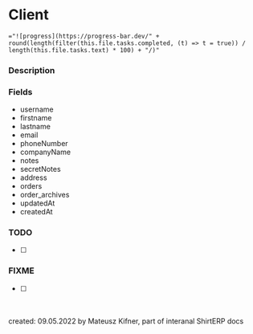 
<Meta title="ShirtERP/Models/Client" />

# Client

`="![progress](https://progress-bar.dev/" + round(length(filter(this.file.tasks.completed, (t) => t = true)) / length(this.file.tasks.text) * 100) + "/)"`

### Description

### Fields

- username
- firstname
- lastname
- email
- phoneNumber
- companyName
- notes
- secretNotes
- address
- orders
- order_archives
- updatedAt
- createdAt

### TODO

- [ ]

### FIXME

- [ ]

<br />
<br />
created: 09.05.2022 by Mateusz Kifner, part of interanal ShirtERP docs
